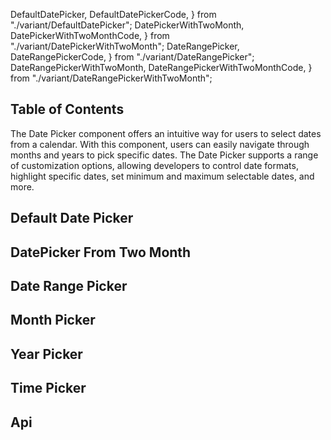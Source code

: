   DefaultDatePicker,
  DefaultDatePickerCode,
} from "./variant/DefaultDatePicker";
  DatePickerWithTwoMonth,
  DatePickerWithTwoMonthCode,
} from "./variant/DatePickerWithTwoMonth";
  DateRangePicker,
  DateRangePickerCode,
} from "./variant/DateRangePicker";
  DateRangePickerWithTwoMonth,
  DateRangePickerWithTwoMonthCode,
} from "./variant/DateRangePickerWithTwoMonth";


## Table of Contents

The Date Picker component offers an intuitive way for users to select dates from a calendar. With this component, users can easily navigate through months and years to pick specific dates. The Date Picker supports a range of customization options, allowing developers to control date formats, highlight specific dates, set minimum and maximum selectable dates, and more.

## Default Date Picker

<CodePreview code={DefaultDatePickerCode}>
  <DefaultDatePicker />
</CodePreview>

## DatePicker From Two Month

<CodePreview code={DatePickerWithTwoMonthCode}>
  <DatePickerWithTwoMonth />
</CodePreview>

## Date Range Picker

<CodePreview code={DateRangePickerCode}>
  <DateRangePicker />
</CodePreview>

## Month Picker

<CodePreview code={MonthPickerCode}>
  <MonthPicker />
</CodePreview>

## Year Picker

<CodePreview code={YearPickerCode}>
  <YearPicker />
</CodePreview>

## Time Picker

<CodePreview code={TimePickerCode}>
  <TimePicker />
</CodePreview>

## Api

<ComponentApi data={DatePickerApiData} />
